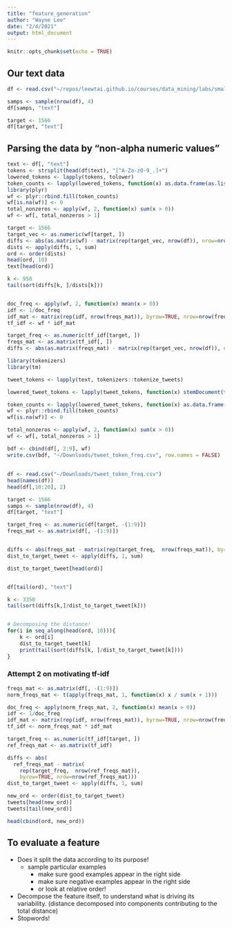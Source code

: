 ```yaml
---
title: "feature_generation"
author: "Wayne Lee"
date: "2/4/2021"
output: html_document
---
```


```r
knitr::opts_chunk$set(echo = TRUE)
```

## Our text data

```r
df <- read.csv("~/repos/leewtai.github.io/courses/data_mining/labs/small_non_retweets_dc_inaug_steal.csv")

samps <- sample(nrow(df), 4)
df[samps, "text"]

target <- 1566
df[target, "text"]
```

## Parsing the data by "non-alpha numeric values"
```r
text <- df[, "text"]
tokens <- strsplit(head(df$text), "[^A-Za-z0-9_.]+")
lowered_tokens <- lapply(tokens, tolower)
token_counts <- lapply(lowered_tokens, function(x) as.data.frame(as.list(table(x))))
library(plyr)
wf <- plyr::rbind.fill(token_counts)
wf[is.na(wf)] <- 0
total_nonzeros <- apply(wf, 2, function(x) sum(x > 0))
wf <- wf[, total_nonzeros > 1]

target <- 1566
target_vec <- as.numeric(wf[target, ])
diffs <- abs(as.matrix(wf) - matrix(rep(target_vec, nrow(df)), nrow=nrow(df), byrow=TRUE))
dists <- apply(diffs, 1, sum)
ord <- order(dists)
head(ord, 10)
text[head(ord)]

k <- 958
tail(sort(diffs[k, ]/dists[k]))


doc_freq <- apply(wf, 2, function(x) mean(x > 0))
idf <- 1/doc_freq
idf_mat <- matrix(rep(idf, nrow(freqs_mat)), byrow=TRUE, nrow=nrow(freqs_mat))
tf_idf <- wf * idf_mat

target_freq <- as.numeric(tf_idf[target, ])
freqs_mat <- as.matrix(tf_idf[, ])
diffs <- abs(as.matrix(freqs_mat) - matrix(rep(target_vec, nrow(df)), nrow=nrow(df), byrow=TRUE))


```


```r
library(tokenizers)
library(tm)

tweet_tokens <- lapply(text, tokenizers::tokenize_tweets)

lowered_tweet_tokens <- lapply(tweet_tokens, function(x) stemDocument(tolower(unlist(x))))

token_counts <- lapply(lowered_tweet_tokens, function(x) as.data.frame(as.list(table(x))))
wf <- plyr::rbind.fill(token_counts)
wf[is.na(wf)] <- 0

total_nonzeros <- apply(wf, 2, function(x) sum(x > 0))
wf <- wf[, total_nonzeros > 1]

bdf <- cbind(df[, 2:9], wf)
write.csv(bdf, "~/Downloads/tweet_token_freq.csv", row.names = FALSE)
```


##
```r
df <- read.csv("~/Downloads/tweet_token_freq.csv")
head(names(df))
head(df[,10:20], 2)

target <- 1566
samps <- sample(nrow(df), 4)
df[target, "text"]

target_freq <- as.numeric(df[target, -(1:9)])
freqs_mat <- as.matrix(df[, -(1:9)])


diffs <- abs(freqs_mat - matrix(rep(target_freq,  nrow(freqs_mat)), byrow=TRUE, nrow=nrow(freqs_mat)))
dist_to_target_tweet <- apply(diffs, 1, sum)

dist_to_target_tweet[head(ord)]


df[tail(ord), "text"]

k <- 3350
tail(sort(diffs[k,]/dist_to_target_tweet[k]))


# Decomposing the distance!
for(i in seq_along(head(ord, 10))){
    k <- ord[i]
    dist_to_target_tweet[k]
    print(tail(sort(diffs[k, ]/dist_to_target_tweet[k])))
}
```


### Attempt 2 on motivating tf-idf

```r
freqs_mat <- as.matrix(df[, -(1:9)])
norm_freqs_mat <- t(apply(freqs_mat, 1, function(x) x / sum(x + 1)))

doc_freq <- apply(norm_freqs_mat, 2, function(x) mean(x > 0))
idf <- 1/doc_freq
idf_mat <- matrix(rep(idf, nrow(freqs_mat)), byrow=TRUE, nrow=nrow(freqs_mat))
tf_idf <- norm_freqs_mat * idf_mat

target_freq <- as.numeric(tf_idf[target, ])
ref_freqs_mat <- as.matrix(tf_idf)

diffs <- abs(
  ref_freqs_mat - matrix(
    rep(target_freq,  nrow(ref_freqs_mat)),
    byrow=TRUE, nrow=nrow(ref_freqs_mat)))
dist_to_target_tweet <- apply(diffs, 1, sum)

new_ord <- order(dist_to_target_tweet)
tweets[head(new_ord)]
tweets[tail(new_ord)]

head(cbind(ord, new_ord))
```



## To evaluate a feature
- Does it split the data according to its purpose!
  - sample particular examples
    - make sure good examples appear in the right side
    - make sure negative examples appear in the right side
    - or look at relative order!
- Decompose the feature itself, to understand what is driving its variability. (distance decomposed into components contributing to the total distance)
- Stopwords!



    







